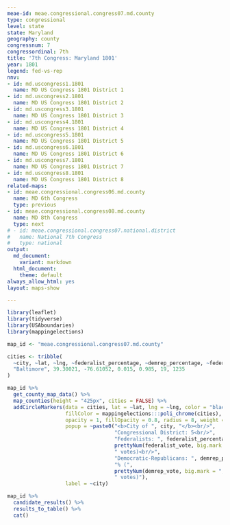 ```yaml
---
meae-id: meae.congressional.congress07.md.county
type: congressional
level: state
state: Maryland
geography: county
congressnum: 7
congressordinal: 7th
title: '7th Congress: Maryland 1801'
year: 1801
legend: fed-vs-rep
nnv:
- id: md.uscongress1.1801
  name: MD US Congress 1801 District 1
- id: md.uscongress2.1801
  name: MD US Congress 1801 District 2
- id: md.uscongress3.1801
  name: MD US Congress 1801 District 3
- id: md.uscongress4.1801
  name: MD US Congress 1801 District 4
- id: md.uscongress5.1801
  name: MD US Congress 1801 District 5
- id: md.uscongress6.1801
  name: MD US Congress 1801 District 6
- id: md.uscongress7.1801
  name: MD US Congress 1801 District 7
- id: md.uscongress8.1801
  name: MD US Congress 1801 District 8
related-maps:
- id: meae.congressional.congress06.md.county
  name: MD 6th Congress
  type: previous
- id: meae.congressional.congress08.md.county
  name: MD 8th Congress
  type: next
# - id: meae.congressional.congress07.national.district
#   name: National 7th Congress
#   type: national
output:
  md_document:
    variant: markdown
  html_document:
    theme: default
always_allow_html: yes
layout: maps-show

---
```


```r
library(leaflet)
library(tidyverse)
library(USAboundaries)
library(mappingelections)

map_id <- "meae.congressional.congress07.md.county"

cities <- tribble(
  ~city, ~lat, ~lng, ~federalist_percentage, ~demrep_percentage, ~federalist_vote, ~demrep_vote,
  "Baltimore", 39.30021, -76.61052, 0.015, 0.985, 19, 1235
)
```

<div class="map">

```r
map_id %>%
  get_county_map_data() %>%
  map_counties(height = "425px", cities = FALSE) %>% 
  addCircleMarkers(data = cities, lat = ~lat, lng = ~lng, color = "black",
                   fillColor = mappingelections:::poli_chrome(cities),
                   opacity = 1, fillOpacity = 0.8, radius = 8, weight = 3,
                   popup = ~paste0("<b>City of ", city, "</b><br/>",
                                   "Congressional District: 5<br/>",
                                   "Federalists: ", federalist_percentage * 100, "% (", 
                                   prettyNum(federalist_vote, big.mark = ","), 
                                   " votes)<br/>",
                                   "Democratic-Republicans: ", demrep_percentage * 100,
                                   "% (", 
                                   prettyNum(demrep_vote, big.mark = ","),
                                   " votes)"),
                   label = ~city) 
```

</div>

<div class="results-table">

```r
map_id %>%
  candidate_results() %>%
  results_to_table() %>%
  cat()
```

</div>
